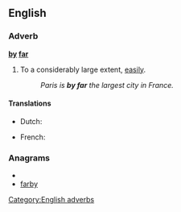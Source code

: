 ==English==

===Adverb===
'''[[by]] [[far]]'''

# {{idiom}} To a considerably large extent, [[easily]].
#: ''Paris is '''by far''' the largest city in France.''

====Translations====
{{trans-top|to a large extent}}
* Dutch: {{t-|nl|verreweg}}
{{trans-mid}}
* French: {{t+|fr|de loin}}
{{trans-bottom}}

===Anagrams===
* {{alphagram|abfry}}
* [[farby#English|farby]]


[[Category:English adverbs]]